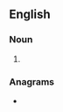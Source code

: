 ==English==

===Noun===
{{head|en|noun form}}

# {{plural of|animater|lang=en}}

===Anagrams===
* {{anagrams|en|a=aaeimnrst|antismear|marinates|natremias}}